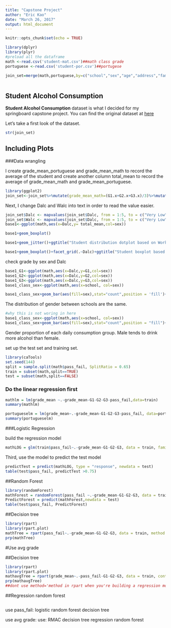 ```yaml
---
title: "Capstone Project"
author: "Eric Kao"
date: "March 26, 2017"
output: html_document
---
```


```r
knitr::opts_chunk$set(echo = TRUE)

library(dplyr)
library(plyr)
#preload all the dataframe
math <-read.csv('student-mat.csv')##math class grade
portuguese <-read.csv('student-por.csv')##portugese

join_set=merge(math,portuguese,by=c("school","sex","age","address","famsize","Pstatus", "Medu","Fedu","Mjob","Fjob","reason","nursery","internet", "guardian","guardian","traveltime","studytime","failures", "schoolsup","famsup","activities","higher","romantic", "famrel","freetime","goout","Dalc","Walc","health","absences"))



```

## Student Alcohol Consumption

**Student Alcohol Consumption** dataset is what I decided for my springboard capstone project. You can find the original dataset at [here](https://www.kaggle.com/uciml/student-alcohol-consumption)

Let's take a first look of the dataset.

```r

str(join_set)

```



## Including Plots

###Data wrangling

I create grade_mean_portuguese and grade_mean_math to record the average of the student and create another column total_mean to record the average of grade_mean_math and grade_mean_portuguese.

```r
library(ggplot2)
join_set<-join_set%>%mutate(grade_mean_math=(G1.x+G2.x+G3.x)/3)%>%mutate(grade_mean_portuguese=(G1.y+G2.y+G3.y)/3)%>%mutate(total_mean = ((grade_mean_math+grade_mean_portuguese)/2) )
```

Next, I change Dalc and Walc into text in order to read the value easier. 
```r
join_set$Dalc <- mapvalues(join_set$Dalc, from = 1:5, to = c("Very Low", "Low", "Medium", "High", "Very High"))
join_set$Walc <- mapvalues(join_set$Dalc, from = 1:5, to = c("Very Low", "Low", "Medium", "High", "Very High"))
base1<-ggplot(math,aes(x=Dalc,y= total_mean,col=sex))
```


```r
base1+geom_boxplot()
```

```r
base1+geom_jitter()+ggtitle("Student distribution dotplot based on Workday alcohol consumption")+labs(x="Workday Alcohol Consumption")
```

```r
base1+geom_boxplot()+facet_grid(.~Dalc)+ggtitle("Student boxplot based on Workday alcohol consumption")

```


check grade by sex and Dalc
```r
base1_G1<-ggplot(math,aes(x=Dalc,y=G1,col=sex))
base1_G2<-ggplot(math,aes(x=Dalc,y=G2,col=sex))
base1_G3<-ggplot(math,aes(x=Dalc,y=G3,col=sex))
base1_class_sex<-ggplot(math,aes(x=school, col=sex))

```

```r
base1_class_sex+geom_bar(aes(fill=sex),stat="count",position = 'fill')+ggtitle("Gender Proportion of each group")

```
The distribution of gender between schools are the same. 


```r

#why this is not woring in here
base1_class_sex<-ggplot(math,aes(x=school, col=sex))
base1_class_sex+geom_bar(aes(fill=sex),stat="count",position = "fill")+facet_grid(.~Dalc)+ggtitle("Gender Proportion of each group")

```
Gender proportion of each daily consumption group. Male tends to drink more alcohol than female. 



set up the test set and training set.

```r
library(caTools)
set.seed(144)
split = sample.split(math$pass_fail, SplitRatio = 0.65)
train = subset(math,split==TRUE)
test = subset(math,split==FALSE)
```


### Do the linear regression first
```r
mathlm = lm(grade_mean ~.-grade_mean-G1-G2-G3-pass_fail,data=train)
summary(mathlm)

portugueselm = lm(grade_mean~.-grade_mean-G1-G2-G3-pass_fail, data=portuguese)
summary(portugueselm)
```

###Logistic Regression

build the regression model

```r
mathLOG = glm(train$pass_fail~.-grade_mean-G1-G2-G3, data = train, family = "binomial")
```

Third, use the model to predict the test model

```r
predictTest = predict(mathLOG, type = "response", newdata = test)
table(test$pass_fail, predictTest >0.75)

```

##Random Forest
```r
library(randomForest)
mathForest = randomForest(pass_fail ~.-grade_mean-G1-G2-G3, data = train, nodesize= 25, ntree=200)
PredictForest = predict(mathForest,newdata = test)
table(test$pass_fail, PredictForest)
```

##Decision tree
```r
library(rpart)
library(rpart.plot)
mathTree = rpart(pass_fail~.-grade_mean-G1-G2-G3, data = train, method = "class", control = rpart.control(minbucket = 25))
prp(mathTree)

```


#Use avg grade

##Decision tree
```r
library(rpart)
library(rpart.plot)
mathavgTree = rpart(grade_mean~.-pass_fail-G1-G2-G3, data = train, control = rpart.control(minbucket = 25))
prp(mathavgTree)
##dont use method='method in rpart when you're building a regression model'
```


##Regression random forest
```r


```


use pass_fail:
logistic 
random forest 
decision tree

use avg grade:
use:
RMAC
decision tree 
regression random forest


